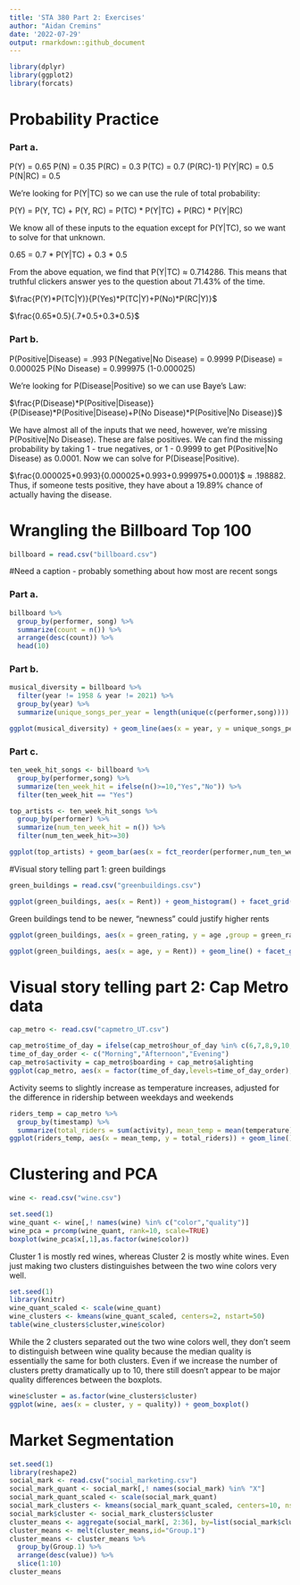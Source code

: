 ---
title: 'STA 380 Part 2: Exercises'
author: "Aidan Cremins"
date: '2022-07-29'
output: rmarkdown::github_document
---

```{r}
library(dplyr)
library(ggplot2)
library(forcats)
```


# Probability Practice

### Part a.

P(Y) = 0.65
P(N) = 0.35
P(RC) = 0.3
P(TC) = 0.7 (P(RC)-1)
P(Y|RC) = 0.5
P(N|RC) = 0.5

We're looking for P(Y|TC) so we can use the rule of total probability:

P(Y) = P(Y, TC) + P(Y, RC) = P(TC) * P(Y|TC) + P(RC) * P(Y|RC)

We know all of these inputs to the equation except for P(Y|TC), so we want to solve for that unknown.

0.65 = 0.7 * P(Y|TC) + 0.3 * 0.5

From the above equation, we find that P(Y|TC) $\approx$ 0.714286. This means that truthful clickers answer yes to the question about 71.43% of the time.

$\frac{P(Y)*P(TC|Y)}{P(Yes)*P(TC|Y)+P(No)*P(RC|Y)}$

$\frac{0.65*0.5}{.7*0.5+0.3*0.5}$

### Part b.

P(Positive|Disease) = .993
P(Negative|No Disease) = 0.9999
P(Disease) = 0.000025
P(No Disease) = 0.999975 (1-0.000025)

We're looking for P(Disease|Positive) so we can use Baye's Law:

$\frac{P(Disease)*P(Positive|Disease)}{P(Disease)*P(Positive|Disease)+P(No Disease)*P(Positive|No Disease)}$

We have almost all of the inputs that we need, however, we're missing P(Positive|No Disease). These are false positives. We can find the missing probability by taking 1 - true negatives, or 1 - 0.9999 to get P(Positive|No Disease) as 0.0001. Now we can solve for P(Disease|Positive).

$\frac{0.000025*0.993}{0.000025*0.993+0.999975*0.0001}$ $\approx$ .198882. Thus, if someone tests positive, they have about a 19.89% chance of actually having the disease.

# Wrangling the Billboard Top 100

```{r}
billboard = read.csv("billboard.csv")
```

#Need a caption - probably something about how most are recent songs

### Part a.

```{r}
billboard %>%
  group_by(performer, song) %>%
  summarize(count = n()) %>%
  arrange(desc(count)) %>%
  head(10)
```

### Part b.

```{r}
musical_diversity = billboard %>%
  filter(year != 1958 & year != 2021) %>%
  group_by(year) %>%
  summarize(unique_songs_per_year = length(unique(c(performer,song))))

ggplot(musical_diversity) + geom_line(aes(x = year, y = unique_songs_per_year))
```

### Part c.

```{r}
ten_week_hit_songs <- billboard %>%
  group_by(performer,song) %>%
  summarize(ten_week_hit = ifelse(n()>=10,"Yes","No")) %>%
  filter(ten_week_hit == "Yes")

top_artists <- ten_week_hit_songs %>%
  group_by(performer) %>%
  summarize(num_ten_week_hit = n()) %>%
  filter(num_ten_week_hit>=30)

ggplot(top_artists) + geom_bar(aes(x = fct_reorder(performer,num_ten_week_hit), y = num_ten_week_hit),stat = "identity") + coord_flip()
```

#Visual story telling part 1: green buildings

```{r}
green_buildings = read.csv("greenbuildings.csv")
```

```{r}
ggplot(green_buildings, aes(x = Rent)) + geom_histogram() + facet_grid(.~green_rating)
```

Green buildings tend to be newer, "newness" could justify higher rents
```{r}
ggplot(green_buildings, aes(x = green_rating, y = age ,group = green_rating)) + geom_boxplot()
```

```{r}
ggplot(green_buildings, aes(x = age, y = Rent)) + geom_line() + facet_grid(. ~ green_rating)
```

# Visual story telling part 2: Cap Metro data

```{r}
cap_metro <- read.csv("capmetro_UT.csv")
```
```{r}
cap_metro$time_of_day = ifelse(cap_metro$hour_of_day %in% c(6,7,8,9,10,11),"Morning",ifelse(cap_metro$hour_of_day %in% c(12,13,14,15,16),"Afternoon","Evening"))
time_of_day_order <- c("Morning","Afternoon","Evening")
cap_metro$activity = cap_metro$boarding + cap_metro$alighting
ggplot(cap_metro, aes(x = factor(time_of_day,levels=time_of_day_order), y = activity)) + geom_bar(stat="identity") + facet_grid(. ~ weekend)
```

Activity seems to slightly increase as temperature increases, adjusted for the difference in ridership between weekdays and weekends
```{r}
riders_temp = cap_metro %>%
  group_by(timestamp) %>%
  summarize(total_riders = sum(activity), mean_temp = mean(temperature), weekend = weekend)
ggplot(riders_temp, aes(x = mean_temp, y = total_riders)) + geom_line()+facet_grid(.~weekend)
```

# Clustering and PCA

```{r}
wine <- read.csv("wine.csv")
```

```{r}
set.seed(1)
wine_quant <- wine[,! names(wine) %in% c("color","quality")]
wine_pca = prcomp(wine_quant, rank=10, scale=TRUE)
boxplot(wine_pca$x[,1],as.factor(wine$color))
```

Cluster 1 is mostly red wines, whereas Cluster 2 is mostly white wines. Even just making two clusters distinguishes between the two wine colors very well. 
```{r}
set.seed(1)
library(knitr)
wine_quant_scaled <- scale(wine_quant)
wine_clusters <- kmeans(wine_quant_scaled, centers=2, nstart=50)
table(wine_clusters$cluster,wine$color)
```

While the 2 clusters separated out the two wine colors well, they don't seem to distinguish between wine quality because the median quality is essentially the same for both clusters. Even if we increase the number of clusters pretty dramatically up to 10, there still doesn't appear to be major quality differences between the boxplots.
```{r}
wine$cluster = as.factor(wine_clusters$cluster)
ggplot(wine, aes(x = cluster, y = quality)) + geom_boxplot()
```

# Market Segmentation

```{r}
set.seed(1)
library(reshape2)
social_mark <- read.csv("social_marketing.csv")
social_mark_quant <- social_mark[,! names(social_mark) %in% "X"]
social_mark_quant_scaled <- scale(social_mark_quant)
social_mark_clusters <- kmeans(social_mark_quant_scaled, centers=10, nstart=50)
social_mark$cluster <- social_mark_clusters$cluster
cluster_means <- aggregate(social_mark[, 2:36], by=list(social_mark$cluster), mean)
cluster_means <- melt(cluster_means,id="Group.1")
cluster_means <- cluster_means %>% 
  group_by(Group.1) %>%
  arrange(desc(value)) %>% 
  slice(1:10)
cluster_means
```

